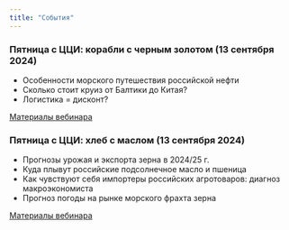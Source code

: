 ```yaml
---
title: "События"
---
```


### Пятница с ЦЦИ: корабли с черным золотом (13 сентября 2024)

-   Особенности морского путешествия российской нефти
-   Сколько стоит круиз от Балтики до Китая?
-   Логистика = дисконт?

[Материалы вебинара](events/2024-09-13-crude.qmd)

### Пятница с ЦЦИ: хлеб с маслом (13 сентября 2024)

-   Прогнозы урожая и экспорта зерна в 2024/25 г.
-   Куда плывут российские подсолнечное масло и пшеница
-   Как чувствуют себя импортеры российских агротоваров: диагноз макроэкономиста
-   Прогноз погоды на рынке морского фрахта зерна

[Материалы вебинара](events/2024-09-13-wheat.qmd)

